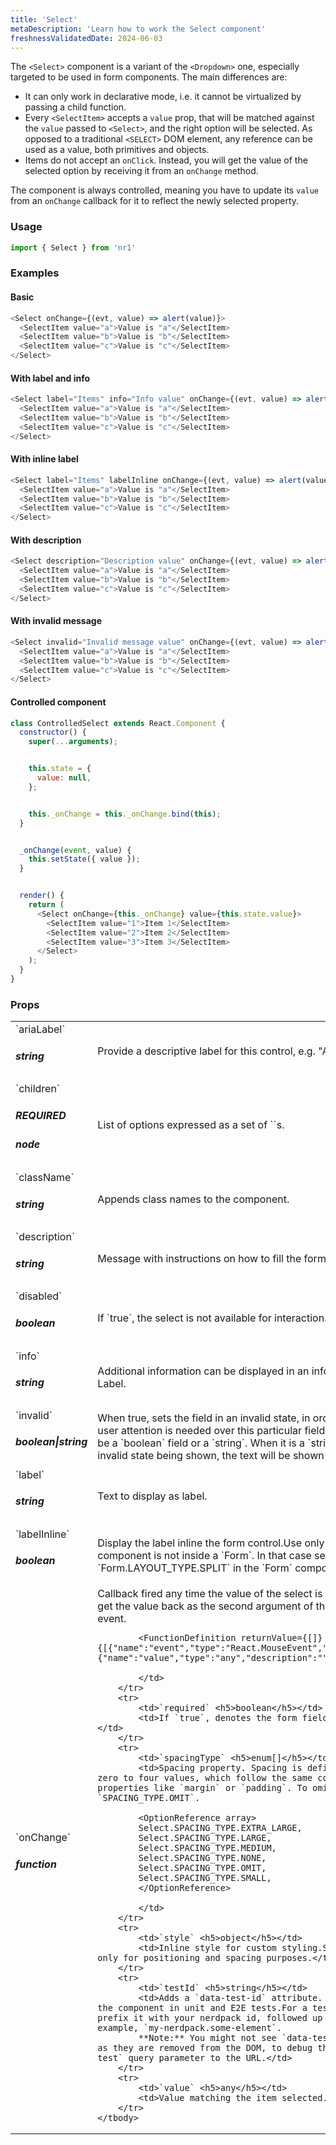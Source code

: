 ```yaml
---
title: 'Select'
metaDescription: 'Learn how to work the Select component'
freshnessValidatedDate: 2024-06-03
---
```


The `<Select>` component is a variant of the `<Dropdown>` one, especially targeted to be used in form components. The main differences are:

* It can only work in declarative mode, i.e. it cannot be virtualized by passing a child function.
* Every `<SelectItem>` accepts a `value` prop, that will be matched against the `value` passed to `<Select>`, and the right option will be selected. As opposed to a traditional `<SELECT>` DOM element, any reference can be used as a value, both primitives and objects.
* Items do not accept an `onClick`. Instead, you will get the value of the selected option by receiving it from an `onChange` method.

The component is always controlled, meaning you have to update its `value` from an `onChange` callback for it to reflect the newly selected property.

### Usage

```js
import { Select } from 'nr1'
```



### Examples

#### Basic

```js
<Select onChange={(evt, value) => alert(value)}>
  <SelectItem value="a">Value is "a"</SelectItem>
  <SelectItem value="b">Value is "b"</SelectItem>
  <SelectItem value="c">Value is "c"</SelectItem>
</Select>
```



#### With label and info

```js
<Select label="Items" info="Info value" onChange={(evt, value) => alert(value)}>
  <SelectItem value="a">Value is "a"</SelectItem>
  <SelectItem value="b">Value is "b"</SelectItem>
  <SelectItem value="c">Value is "c"</SelectItem>
</Select>
```



#### With inline label

```js
<Select label="Items" labelInline onChange={(evt, value) => alert(value)}>
  <SelectItem value="a">Value is "a"</SelectItem>
  <SelectItem value="b">Value is "b"</SelectItem>
  <SelectItem value="c">Value is "c"</SelectItem>
</Select>
```



#### With description

```js
<Select description="Description value" onChange={(evt, value) => alert(value)}>
  <SelectItem value="a">Value is "a"</SelectItem>
  <SelectItem value="b">Value is "b"</SelectItem>
  <SelectItem value="c">Value is "c"</SelectItem>
</Select>
```



#### With invalid message

```js
<Select invalid="Invalid message value" onChange={(evt, value) => alert(value)}>
  <SelectItem value="a">Value is "a"</SelectItem>
  <SelectItem value="b">Value is "b"</SelectItem>
  <SelectItem value="c">Value is "c"</SelectItem>
</Select>
```



#### Controlled component

```js
class ControlledSelect extends React.Component {
  constructor() {
    super(...arguments);


    this.state = {
      value: null,
    };


    this._onChange = this._onChange.bind(this);
  }


  _onChange(event, value) {
    this.setState({ value });
  }


  render() {
    return (
      <Select onChange={this._onChange} value={this.state.value}>
        <SelectItem value="1">Item 1</SelectItem>
        <SelectItem value="2">Item 2</SelectItem>
        <SelectItem value="3">Item 3</SelectItem>
      </Select>
    );
  }
}
```



### Props

<table>
    <tbody>
        <tr>
            <td>`ariaLabel` <h5>string</h5></td>
            <td>Provide a descriptive label for this control, e.g. "Accounts".</td>
        </tr>
        <tr>
            <td>`children` <h5>REQUIRED</h5> <h5>node</h5></td>
            <td>List of options expressed as a set of `<SelectItem>`s.</td>
        </tr>
        <tr>
            <td>`className` <h5>string</h5></td>
            <td>Appends class names to the component.</td>
        </tr>
        <tr>
            <td>`description` <h5>string</h5></td>
            <td>Message with instructions on how to fill the form field.</td>
        </tr>
        <tr>
            <td>`disabled` <h5>boolean</h5></td>
            <td>If `true`, the select is not available for interaction.</td>
        </tr>
        <tr>
            <td>`info` <h5>string</h5></td>
            <td>Additional information can be displayed in an info tooltip next to the Label.</td>
        </tr>
        <tr>
            <td>`invalid` <h5>boolean|string</h5></td>
            <td>When true, sets the field in an invalid state, in order to notify the user attention is needed over this particular field. This property can be a `boolean` field or a `string`. When it is a `string`, as well as the invalid state being shown, the text will be shown below.</td>
        </tr>
        <tr>
            <td>`label` <h5>string</h5></td>
            <td>Text to display as label.</td>
        </tr>
        <tr>
            <td>`labelInline` <h5>boolean</h5></td>
            <td>Display the label inline the form control.Use only when the component is not inside a `Form`. In that case set `layoutType` to `Form.LAYOUT_TYPE.SPLIT` in the `Form` component.</td>
        </tr>
        <tr>
            <td>`onChange` <h5>function</h5></td>
            <td>Callback fired any time the value of the select is changed.You can get the value back as the second argument of the `onChange` event.
            
            <FunctionDefinition returnValue={[]} arguments={[{"name":"event","type":"React.MouseEvent","description":""},{"name":"value","type":"any","description":""}]} />
            
            </td>
        </tr>
        <tr>
            <td>`required` <h5>boolean</h5></td>
            <td>If `true`, denotes the form field as required.</td>
        </tr>
        <tr>
            <td>`spacingType` <h5>enum[]</h5></td>
            <td>Spacing property. Spacing is defined as a tuple of zero to four values, which follow the same conventions as CSS properties like `margin` or `padding`. To omit a value, use `SPACING_TYPE.OMIT`.
            
            <OptionReference array>
            Select.SPACING_TYPE.EXTRA_LARGE,
            Select.SPACING_TYPE.LARGE,
            Select.SPACING_TYPE.MEDIUM,
            Select.SPACING_TYPE.NONE,
            Select.SPACING_TYPE.OMIT,
            Select.SPACING_TYPE.SMALL,
            </OptionReference>
            
            </td>
        </tr>
        <tr>
            <td>`style` <h5>object</h5></td>
            <td>Inline style for custom styling.Should be used only for positioning and spacing purposes.</td>
        </tr>
        <tr>
            <td>`testId` <h5>string</h5></td>
            <td>Adds a `data-test-id` attribute. Use it to target the component in unit and E2E tests.For a test id to be valid, prefix it with your nerdpack id, followed up by a dot.For example, `my-nerdpack.some-element`.
            **Note:** You might not see `data-test-id` attributes as they are removed from the DOM, to debug them pass a `e2e-test` query parameter to the URL.</td>
        </tr>
        <tr>
            <td>`value` <h5>any</h5></td>
            <td>Value matching the item selected.</td>
        </tr>
    </tbody>
</table>